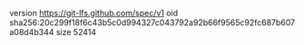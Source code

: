 version https://git-lfs.github.com/spec/v1
oid sha256:20c299f18f6c43b5c0d994327c043792a92b66f9565c92fc687b607a08d4b344
size 52414
